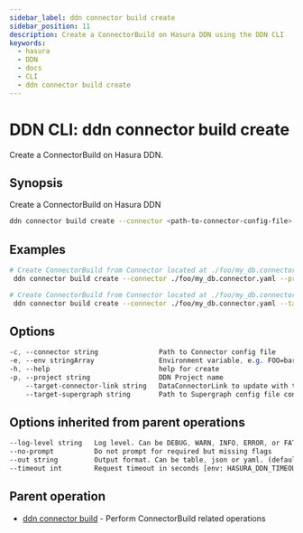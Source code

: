 ```yaml
---
sidebar_label: ddn connector build create
sidebar_position: 11
description: Create a ConnectorBuild on Hasura DDN using the DDN CLI
keywords:
  - hasura
  - DDN
  - docs
  - CLI
  - ddn connector build create
---
```


# DDN CLI: ddn connector build create

Create a ConnectorBuild on Hasura DDN.

## Synopsis

Create a ConnectorBuild on Hasura DDN

```bash
ddn connector build create --connector <path-to-connector-config-file> [flags]
```

## Examples

```bash
# Create ConnectorBuild from Connector located at ./foo/my_db.connector.yaml
 ddn connector build create --connector ./foo/my_db.connector.yaml --project pet-lion-2649

# Create ConnectorBuild from Connector located at ./foo/my_db.connector.yaml and update schema of DataConnectorLink "mydb"
 ddn connector build create --connector ./foo/my_db.connector.yaml --target-connector-link mydb --target-supergraph ./supergraph.yaml --project pet-lion-2649
```

## Options

```sass
-c, --connector string               Path to Connector config file
-e, --env stringArray                Environment variable, e.g. FOO=bar. Can be repeated to provide multiple env vars
-h, --help                           help for create
-p, --project string                 DDN Project name
    --target-connector-link string   DataConnectorLink to update with the schema from the ConnectorBuild
    --target-supergraph string       Path to Supergraph config file containing target DataConnectorLink
```

## Options inherited from parent operations

```sass
--log-level string   Log level. Can be DEBUG, WARN, INFO, ERROR, or FATAL. (default "INFO")
--no-prompt          Do not prompt for required but missing flags
--out string         Output format. Can be table, json or yaml. (default "table")
--timeout int        Request timeout in seconds [env: HASURA_DDN_TIMEOUT] (default 100)
```

## Parent operation

- [ddn connector build](/cli/commands/ddn_connector_build) - Perform ConnectorBuild related operations

